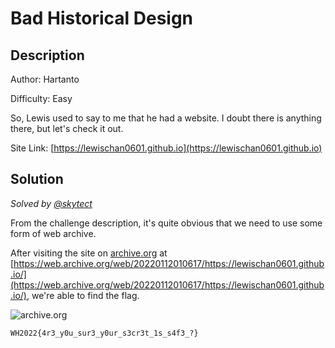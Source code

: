 # Bad Historical Design

## Description

Author: Hartanto

Difficulty: Easy

So, Lewis used to say to me that he had a website. I doubt there is anything there, but let's check it out.

Site Link: [https://lewischan0601.github.io](https://lewischan0601.github.io)

## Solution

_Solved by [@skytect](https://github.com/skytect)_

From the challenge description, it's quite obvious that we need to use some form of web archive.

After visiting the site on [archive.org](https://archive.org) at [https://web.archive.org/web/20220112010617/https://lewischan0601.github.io/](https://web.archive.org/web/20220112010617/https://lewischan0601.github.io/), we're able to find the flag.

![archive.org](/images/whitehacks-2022/bad-historical-design-1.png)

`WH2022{4r3_y0u_sur3_y0ur_s3cr3t_1s_s4f3_?}`
